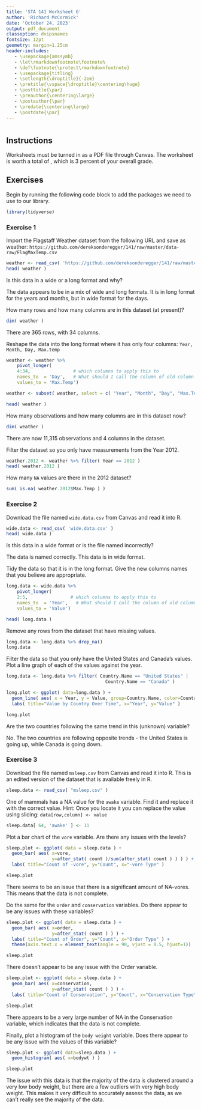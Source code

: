 ```yaml
---
title: 'STA 141 Worksheet 6'
author: 'Richard McCormick'
date: 'October 24, 2023'
output: pdf_document
classoption: dvipsnames
fontsize: 12pt
geometry: margin=1.25cm
header-includes:
   - \usepackage{amssymb}
   - \let\rmarkdownfootnote\footnote%
   - \def\footnote{\protect\rmarkdownfootnote}
   - \usepackage{titling}
   - \setlength{\droptitle}{-2em}
   - \pretitle{\vspace{\droptitle}\centering\huge}
   - \posttitle{\par}
   - \preauthor{\centering\large}
   - \postauthor{\par}
   - \predate{\centering\large}
   - \postdate{\par}
---
```


# \color{Blue} \textbf{Due Date: Tuesday, October 31, 2023 before 11:00am.}

## Instructions
\color{Black}
Worksheets must be turned in as a PDF file through Canvas. The worksheet is worth a total of \textbf{15 points}, which is 3 percent of your overall grade.

## \color{Blue} Exercises

Begin by running the following code block to add the packages we need to use to our library.
```r
library(tidyverse)
```

### \color{Blue} Exercise 1

\color{Dandelion} \textbf{(a)} \color{Black} Import the Flagstaff Weather dataset from the following URL and save as weather: `https://github.com/dereksonderegger/141/raw/master/data-raw/FlagMaxTemp.csv`
```r
weather <- read_csv( 'https://github.com/dereksonderegger/141/raw/master/data-raw/FlagMaxTemp.csv' )
head( weather )
```

\color{Dandelion} \textbf{(b)} \color{Black} Is this data in a wide or a long format and why?

The data appears to be in a mix of wide and long formats. It is in long format for the years and months, but in wide format for the days.

\color{Dandelion} \textbf{(c)} \color{Black} How many rows and how many columns are in this dataset (at present)?

```r
dim( weather )
```
There are 365 rows, with 34 columns.

\color{Dandelion} \textbf{(d)} \color{Black} Reshape the data into the long format where it has only four columns:  `Year, Month, Day, Max.temp`

```r
weather <- weather %>%
    pivot_longer( 
    4:34,                # which columns to apply this to
    names_to  = 'Day',   # What should I call the column of old column names
    values_to = 'Max.Temp')

weather <- subset( weather, select = c( "Year", "Month", "Day", "Max.Temp" ) )

head( weather )
```

\color{Dandelion} \textbf{(e)} \color{Black} How many observations and how many columns are in this dataset now?

```r
dim( weather )
```
There are now 11,315 observations and 4 columns in the dataset.

\color{Dandelion} \textbf{(f)} \color{Black} Filter the dataset so you only have measurements from the Year 2012.

```r
weather.2012 <- weather %>% filter( Year == 2012 )
head( weather.2012 )
```

\color{Dandelion} \textbf{(g)} \color{Black} How many `NA` values are there in the 2012 dataset?

```r
sum( is.na( weather.2012$Max.Temp ) )
```

### \color{Blue} Exercise 2

\color{Dandelion} \textbf{(a)} \color{Black} Download the file named `wide.data.csv` from Canvas and read it into R.
```r
wide.data <- read_csv( 'wide.data.csv' )
head( wide.data )
```

\color{Dandelion} \textbf{(b)} \color{Black} Is this data in a wide format or is the file named incorrectly?

The data is named correctly. This data is in wide format.

\color{Dandelion} \textbf{(e)} \color{Black} Tidy the data so that it is in the long format. Give the new columns names that you believe are appropriate.

```r
long.data <- wide.data %>%
    pivot_longer( 
    2:5,                # which columns to apply this to
    names_to  = 'Year',   # What should I call the column of old column names
    values_to = 'Value')

head( long.data )
```

\color{Dandelion} \textbf{(f)} \color{Black} Remove any rows from the dataset that have missing values.

```r
long.data <- long.data %>% drop_na()
long.data
```

\color{Dandelion} \textbf{(g)} \color{Black} Filter the data so that you only have the United States and Canada's values. Plot a line graph of each of the values against the year.

```r
long.data <- long.data %>% filter( Country.Name == "United States" | 
                                     Country.Name == "Canada" )

long.plot <- ggplot( data=long.data ) +
  geom_line( aes( x = Year, y = Value, group=Country.Name, color=Country.Name ) ) +
  labs( title="Value by Country Over Time", x="Year", y="Value" )

long.plot
```

\color{Dandelion} \textbf{(h)} \color{Black} Are the two countries following the same trend in this (unknown) variable?

No. The two countries are following opposite trends - the United States is going up, while Canada is going down.

### \color{Blue} Exercise 3
\color{Dandelion} \textbf{(a)} \color{Black} Download the file named `msleep.csv` from Canvas and read it into R. This is an edited version of the dataset that is available freely in R.
```r
sleep.data <- read_csv( "msleep.csv" )
```

\color{Dandelion} \textbf{(b)} \color{Black} One of mammals has a NA value for the `awake` variable. Find it and replace it with the correct value. Hint: Once you locate it you can replace the value using slicing: `data[row,column] <- value`

```r
sleep.data[ 64, 'awake' ] <- 11
```

\color{Dandelion} \textbf{(c)} \color{Black} Plot a bar chart of the `vore` variable. Are there any issues with the levels?

```r
sleep.plot <- ggplot( data = sleep.data ) + 
  geom_bar( aes( x=vore, 
                 y=after_stat( count )/sum(after_stat( count ) ) ) ) +
  labs( title="Count of -vore", y="Count", x="-vore Type" )

sleep.plot
```
There seems to be an issue that there is a significant amount of NA-vores. This means that the data is not complete.

\color{Dandelion} \textbf{(d)} \color{Black} Do the same for the `order` and `conservation` variables. Do there appear to be any issues with these variables?

```r
sleep.plot <- ggplot( data = sleep.data ) + 
  geom_bar( aes( x=order, 
                 y=after_stat( count ) ) ) +
  labs( title="Count of Order", y="Count", x="Order Type" ) + 
  theme(axis.text.x = element_text(angle = 90, vjust = 0.5, hjust=1))

sleep.plot
```
There doesn't appear to be any issue with the Order variable.

```r
sleep.plot <- ggplot( data = sleep.data ) + 
  geom_bar( aes( x=conservation, 
                 y=after_stat( count ) ) ) +
  labs( title="Count of Conservation", y="Count", x="Conservation Type" ) 

sleep.plot
```
There appears to be a very large number of NA in the Conservation variable, which indicates that the data is not complete.

\color{Dandelion} \textbf{(e)} \color{Black} Finally, plot a histogram of the `body weight` variable. Does there appear to be any issue with the values of this variable?

```r
sleep.plot <- ggplot( data=sleep.data ) +
  geom_histogram( aes( x=bodywt ) )

sleep.plot
```
The issue with this data is that the majority of the data is clustered around a very low body weight, but there are a few outliers with very high body weight. This makes it very difficult to accurately assess the data, as we can't really see the majority of the data.